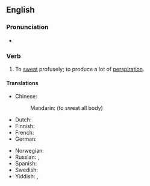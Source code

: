 ==English==

===Pronunciation===
* {{audio|en|En-au-sweat like a pig.ogg|Audio (AU)}}

===Verb===
{{head|en|verb}}

# {{lb|en|simile}} To [[sweat]] profusely; to produce a lot of [[perspiration]].

====Translations====
{{trans-top|sweat profusely}}
* Chinese:
*: Mandarin: {{t|cmn|[[全身]][[冒汗]]|tr=quánshēn màohàn|sc=Hani}} (to sweat all body)
* Dutch: {{t|nl|zweten als een otter}}
* Finnish: {{t|fi|hikoilla kuin sika}}
* French: {{t+|fr|suer comme un bœuf}}
* German: {{t|de|wie ein Schwein schwitzen}}
{{trans-mid}}
* Norwegian: {{t|no|svette som en gris}}
* Russian: {{t|ru|[[поте́ть]] [[как]] [[свинья́]]|impf}}, {{t|ru|[[вспоте́ть]] [[как]] [[свинья́]]|pf}}
* Spanish: {{t|es|sudar como un pollo}}
* Swedish: {{t|sv|svettas som en gris}}
* Yiddish: {{t|yi|שוויצן ווי אַ חזיר|tr=shvitsn vi a khazer}}, {{t|yi|שוויצן ווי אַ ביבער}}
{{trans-bottom}}
